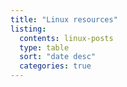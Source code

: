 ```yaml
---
title: "Linux resources"
listing: 
  contents: linux-posts
  type: table
  sort: "date desc"
  categories: true
---
```

